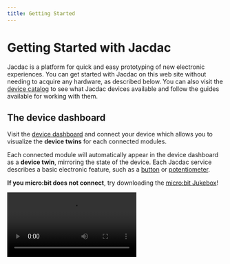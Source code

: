 ```yaml
---
title: Getting Started
---
```


# Getting Started with Jacdac

Jacdac is a platform for quick and easy prototyping of new
electronic experiences. You can get started with Jacdac on this
web site without needing to acquire any hardware, as described
below. You can also visit the [device catalog](/devices) to see
what Jacdac devices available and follow the guides available for
working with them.

## The device dashboard

Visit the [device dashboard](/dashboard) and connect your device
which allows you to visualize the **device twins** for each connected modules.

Each connected module will automatically appear in the device dashboard as a **device twin**,
mirroring the state of the device. Each Jacdac service describes a basic electronic feature, such as a
[button](/services/button) or [potentiometer](/services/potentiometer).


**If you micro:bit does not connect**, try downloading the [micro:bit Jukebox](/clients/makecode/microbit-jukebox/)!

<Video label="Connecting to the device dashboard" src="dashboard-connect" />

## Simulators

Start a button simulator and slider simulator, by clicking on the button icon and then searching for the slider simulator
as shown below:

<Video
    label="Starting simulators in the device dashboard"
    src="dashboard-simulators"
/>

## Programming with simulators

Once you are familiar with the simulators, you can dive into programming
with simulators using a variety of [client programming languages](/clients)
supported by Jacdac. **These very same programs will work against Jacdac devices**,
no software change required, when connected to the computer (brain) running
the client code; a brain could be a low-powered Jacdac device or a laptop/desktop computer.
The Jacdac object model and supporting runtime is available in [JavaScript/TypeScript](/clients/javascript),
[.NET](/clients/dotnet), and [Python](/clients/python), as well as [MakeCode](/clients/makecode).

### MakeCode

To get started programming with MakeCode, browse the [MakeCode Jacdac projects](/clients/makecode/projects).
From here, you can open MakeCode directly with the push of a button,
loading the needed Jacdac libraries. MakeCode has in-browser programming and
integrates the Jacdac simulators into the debugging experience.

### .NET

[Get started with .NET](/clients/dotnet/getting-started/)
to program with Jacdac (no hardware required) in [C#](https://dotnet.microsoft.com/en-us/languages/csharp). After this, you can try out some of the [.NET Jacdac Projects](/clients/dotnet/projects/).

### JavaScript/TypeScript

If you program in JavaScript/TypeScript, you can use create a web page or a Node.JS script to execute Jacdac applications. Read more about the [Jacdac TypeScript APIs](/clients/javascript) and
the [Jacdac object model](/clients/javascript/jdom).

You can also use the [Jacdac Command Line Interface](/clients/cli),
a Node.js program, to start a local websocket server that acts as a bridge between the Jacdac dashboard and a
your code. This allows you to run your code using the latest version of the web
developer tools.

Read more about other [Jacdac web integration points](/clients/more#web-integration),
including React and hosting Jacdac in an IFrame.

### Python

[Get started with Python](/clients/python/), which also supports connecting to the web-hosted device dashboard.
More projects coming soon.
